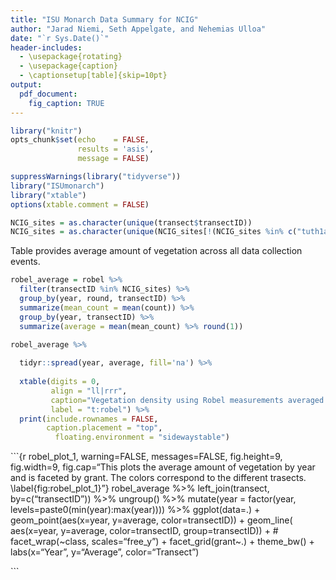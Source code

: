 ```yaml
---
title: "ISU Monarch Data Summary for NCIG"
author: "Jarad Niemi, Seth Appelgate, and Nehemias Ulloa"
date: "`r Sys.Date()`"
header-includes:
  - \usepackage{rotating}
  - \usepackage{caption} 
  - \captionsetup[table]{skip=10pt}
output: 
  pdf_document:
    fig_caption: TRUE
---
```


```r
library("knitr")
opts_chunk$set(echo    = FALSE, 
               results = 'asis',
               message = FALSE)
```

```r
suppressWarnings(library("tidyverse"))
library("ISUmonarch")
library("xtable")
options(xtable.comment = FALSE)
```

\setlength{\tabcolsep}{3pt}


```r
NCIG_sites = as.character(unique(transect$transectID))
NCIG_sites = as.character(unique(NCIG_sites[!(NCIG_sites %in% c("tuth1a", "tuth2a", "tsie1a"))]))
```


Table \ref{t:robel} provides average amount of vegetation across all data 
collection events.


 <!-- Robel -->

```r
robel_average = robel %>%
  filter(transectID %in% NCIG_sites) %>%
  group_by(year, round, transectID) %>%
  summarize(mean_count = mean(count)) %>%
  group_by(year, transectID) %>%
  summarize(average = mean(mean_count) %>% round(1)) 

robel_average %>%
  
  tidyr::spread(year, average, fill='na') %>%
  
  xtable(digits = 0,
         align = "ll|rrr",
         caption="Vegetation density using Robel measurements averaged across all rounds",
         label = "t:robel") %>%
  print(include.rownames = FALSE,
        caption.placement = "top",
          floating.environment = "sidewaystable") 
```

\newpage

<!-- Plots of summary stats  -->

```{r robel_plot_1, warning=FALSE, messages=FALSE, fig.height=9, fig.width=9, fig.cap="This plots the average amount of vegetation by year and is faceted by grant. The colors correspond to the different trasects. \\label{fig:robel_plot_1}"}
robel_average %>% 
  left_join(transect, by=c("transectID")) %>%
  ungroup() %>%
  mutate(year = factor(year, levels=paste0(min(year):max(year)))) %>%
  ggplot(data=.) + 
    geom_point(aes(x=year, y=average, color=transectID)) +
    geom_line( aes(x=year, y=average, color=transectID, group=transectID)) +
    # facet_wrap(~class, scales="free_y") +
    facet_grid(grant~.) +
    theme_bw() + 
    labs(x="Year", y="Average", color="Transect")

```





